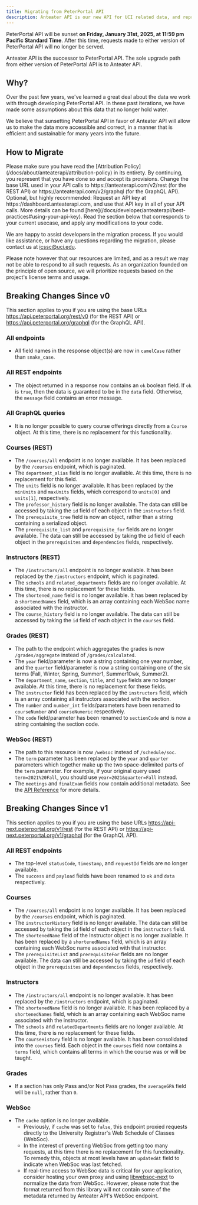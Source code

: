 ```yaml
---
title: Migrating from PeterPortal API
description: Anteater API is our new API for UCI related data, and represents the culmination of years of knowledge we've gained from developing PeterPortal API. Migrate now, before PeterPortal API is sunset.
---
```



PeterPortal API will be sunset **on Friday, January 31st, 2025, at 11:59 pm Pacific Standard Time**. After this time, requests made to either version of PeterPortal API will no longer be served.

Anteater API is the successor to PeterPortal API. The sole upgrade path from either version of PeterPortal API is to Anteater API.

## Why?

Over the past few years, we've learned a great deal about the data we work with through developing PeterPortal API. In these past iterations, we have made some assumptions about this data that no longer hold water.

We believe that sunsetting PeterPortal API in favor of Anteater API will allow us to make the data more accessible and correct, in a manner that is efficient and sustainable for many years into the future.

## How to Migrate

<Steps>
    <Step>
        Please make sure you have read the [Attribution Policy](/docs/about/anteaterapi/attribution-policy) in its entirety. By continuing, you represent that you have done so and accept its provisions.
    </Step>
    <Step>
        Change the base URL used in your API calls to https://anteaterapi.com/v2/rest (for the REST API) or https://anteaterapi.com/v2/graphql (for the GraphQL API).
    </Step>
    <Step>
        Optional, but highly recommended: Request an API key at https://dashboard.anteaterapi.com, and use that API key in all of your API calls. More details can be found [here](/docs/developer/anteaterapi/best-practices#using-your-api-key).
    </Step>
    <Step>
        Read the section below that corresponds to your current usecase, and apply any modifications to your code.
    </Step>
</Steps>

We are happy to assist developers in the migration process. If you would like assistance, or have any questions regarding the migration, please contact us at [icssc@uci.edu](mailto:icssc@uci.edu).

Please note however that our resources are limited, and as a result we may not be able to respond to all such requests. As an organization founded on the principle of open source, we will prioritize requests based on the project's license terms and usage.

## Breaking Changes Since v0

This section applies to you if you are using the base URLs https://api.peterportal.org/rest/v0 (for the REST API) or https://api.peterportal.org/graphql (for the GraphQL API).

### All endpoints
* All field names in the response object(s) are now in `camelCase` rather than `snake_case`.

### All REST endpoints
* The object returned in a response now contains an `ok` boolean field. If `ok` is `true`, then the data is guaranteed to be in the `data` field. Otherwise, the `message` field contains an error message.

### All GraphQL queries
* It is no longer possible to query course offerings directly from a `Course` object. At this time, there is no replacement for this functionality.

### Courses (REST)
* The `/courses/all` endpoint is no longer available. It has been replaced by the `/courses` endpoint, which is paginated.
* The `department_alias` field is no longer available. At this time, there is no replacement for this field.
* The `units` field is no longer available. It has been replaced by the `minUnits` and `maxUnits` fields, which correspond to `units[0]` and `units[1]`, respectively.
* The `professor_history` field is no longer available. The data can still be accessed by taking the `id` field of each object in the `instructors` field.
* The `prerequisite_tree` field is now an object, rather than a string containing a serialized object.
* The `prerequisite_list` and `prerequisite_for` fields are no longer available. The data can still be accessed by taking the `id` field of each object in the `prerequisites` and `dependencies` fields, respectively.

### Instructors (REST)
* The `/instructors/all` endpoint is no longer available. It has been replaced by the `/instructors` endpoint, which is paginated.
* The `schools` and `related_departments` fields are no longer available. At this time, there is no replacement for these fields.
* The `shortened_name` field is no longer available. It has been replaced by a `shortenedNames` field, which is an array containing each WebSoc name associated with the instructor.
* The `course_history` field is no longer available. The data can still be accessed by taking the `id` field of each object in the `courses` field.

### Grades (REST)
* The path to the endpoint which aggregates the grades is now `/grades/aggregate` instead of `/grades/calculated`.
* The `year` field/parameter is now a string containing one year number, and the `quarter` field/parameter is now a string containing one of the six terms (Fall, Winter, Spring, Summer1, Summer10wk, Summer2).
* The `department_name`, `section`, `title`, and `type` fields are no longer available. At this time, there is no replacement for these fields.
* The `instructor` field has been replaced by the `instructors` field, which is an array containing all instructors associated with the section.
* The `number` and `number_int` fields/parameters have been renamed to `courseNumber` and `courseNumeric` respectively.
* The `code` field/parameter has been renamed to `sectionCode` and is now a string containing the section code.

### WebSoc (REST)
* The path to this resource is now `/websoc` instead of `/schedule/soc`.
* The `term` parameter has been replaced by the `year` and `quarter` parameters which together make up the two space-delimited parts of the `term` parameter. For example, if your original query used `term=2021%20Fall`, you should use `year=2021&quarter=Fall` instead.
* The `meetings` and `finalExam` fields now contain additional metadata. See the [API Reference](https://anteaterapi.com/reference#tag/websoc/GET/v2/rest/websoc) for more details.

## Breaking Changes Since v1

This section applies to you if you are using the base URLs https://api-next.peterportal.org/v1/rest (for the REST API) or https://api-next.peterportal.org/v1/graphql (for the GraphQL API).

### All REST endpoints
* The top-level `statusCode`, `timestamp`, and `requestId` fields are no longer available.
* The `success` and `payload` fields have been renamed to `ok` and `data` respectively.

### Courses
* The `/courses/all` endpoint is no longer available. It has been replaced by the `/courses` endpoint, which is paginated.
* The `instructorHistory` field is no longer available. The data can still be accessed by taking the `id` field of each object in the `instructors` field.
* The `shortenedName` field of the Instructor object is no longer available. It has been replaced by a `shortenedNames` field, which is an array containing each WebSoc name associated with that instructor.
* The `prerequisiteList` and `prerequisiteFor` fields are no longer available. The data can still be accessed by taking the `id` field of each object in the `prerequisites` and `dependencies` fields, respectively.

### Instructors
* The `/instructors/all` endpoint is no longer available. It has been replaced by the `/instructors` endpoint, which is paginated.
* The `shortenedName` field is no longer available. It has been replaced by a `shortenedNames` field, which is an array containing each WebSoc name associated with the instructor.
* The `schools` and `relatedDepartments` fields are no longer available. At this time, there is no replacement for these fields.
* The `courseHistory` field is no longer available. It has been consolidated into the `courses` field. Each object in the `courses` field now contains a `terms` field, which contains all terms in which the course was or will be taught.

### Grades
* If a section has only Pass and/or Not Pass grades, the `averageGPA` field will be `null`, rather than `0`.

### WebSoc
* The `cache` option is no longer available.
  * Previously, if `cache` was set to `false`, this endpoint proxied requests directly to the University Registrar's Web Schedule of Classes (WebSoc).
  * In the interest of preventing WebSoc from getting too many requests, at this time there is no replacement for this functionality. To remedy this, objects at most levels have an `updatedAt` field to indicate when WebSoc was last fetched.
  * If real-time access to WebSoc data is critical for your application, consider hosting your own proxy and using [libwebsoc-next](https://www.npmjs.com/package/@icssc/libwebsoc-next) to normalize the data from WebSoc. However, please note that the format returned from this library will not contain some of the metadata returned by Anteater API's WebSoc endpoint.
